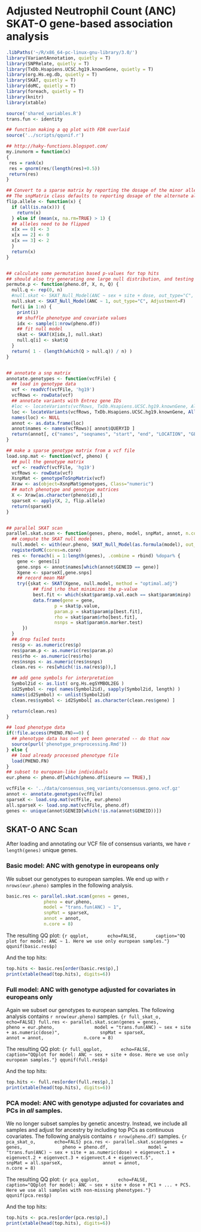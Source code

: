 # Adjusted Neutrophil Count (ANC) SKAT-O gene-based association analysis
```r
.libPaths('~/R/x86_64-pc-linux-gnu-library/3.0/')
library(VariantAnnotation, quietly = T)
library(SNPRelate, quietly = T)
library(TxDb.Hsapiens.UCSC.hg19.knownGene, quietly = T)
library(org.Hs.eg.db, quietly = T)
library(SKAT, quietly = T)
library(doMC, quietly = T)
library(foreach, quietly = T)
library(knitr)
library(xtable)
```

```r
source('shared_variables.R')
trans.fun <- identity
```

```r
## function making a qq plot with FDR overlaid
source('../scripts/qqunif.r')

## http://haky-functions.blogspot.com/
my.invnorm = function(x)
{
 res = rank(x)
 res = qnorm(res/(length(res)+0.5))
 return(res)
}

## Convert to a sparse matrix by reporting the dosage of the minor allele.
## The snpMatrix class defaults to reporting dosage of the alternate allele.
flip.allele <- function(x) {
  if (all(is.na(x))) {
    return(x)
  } else if (mean(x, na.rm=TRUE) > 1) {
  ## alleles need to be flipped
  x[x == 0] <- 3
  x[x == 2] <- 0
  x[x == 3] <- 2
  }
  return(x)
}


## calculate some permutation based p-values for top hits
## should also try generating one large null distribution, and testing genes against that
permute.p <- function(pheno.df, X, n, Q) {
  null.q <- rep(0, n)
  #null.skat <- SKAT_Null_Model(ANC ~ sex + site + dose, out_type="C", Adjustment=F)
  null.skat <- SKAT_Null_Model(ANC ~ 1, out_type="C", Adjustment=F)
  for(i in 1:n) {
    print(i)
    ## shuffle phenotype and covariate values
    idx <- sample(1:nrow(pheno.df))
    ## fit null model
    skat <- SKAT(X[idx,], null.skat)
    null.q[i] <- skat$Q
  }
  return( 1 - (length(which(Q > null.q)) / n) )
}


## annotate a snp matrix
annotate.genotypes <- function(vcfFile) {
  ## load in genotype data
  vcf <- readVcf(vcfFile, 'hg19')
  vcfRows <- rowData(vcf)
  ## annotate variants with Entrez gene IDs
  #loc <- locateVariants(vcfRows, TxDb.Hsapiens.UCSC.hg19.knownGene, AllVariants())
  loc <- locateVariants(vcfRows, TxDb.Hsapiens.UCSC.hg19.knownGene, AllVariants())
  names(loc) <- NULL
  annot <- as.data.frame(loc)
  annot$names <- names(vcfRows)[ annot$QUERYID ]
  return(annot[, c("names", "seqnames", "start", "end", "LOCATION", "GENEID")])
}

## make a sparse genotype matrix from a vcf file
load.snp.mat <- function(vcf, pheno) {
  ## pull the genotype matrix
  vcf <- readVcf(vcfFile, 'hg19')
  vcfRows <- rowData(vcf)
  XsnpMat <- genotypeToSnpMatrix(vcf)
  Xraw <- as(object=XsnpMat$genotypes, Class="numeric")
  ## match phenotype and genotype matrices
  X <- Xraw[as.character(pheno$id),]
  sparseX <- apply(X, 2, flip.allele)
  return(sparseX)
}


## parallel SKAT scan
parallel.skat.scan <- function(genes, pheno, model, snpMat, annot, n.core = 1) {
  ## compute the SKAT null model
  null.model <- with(eur.pheno, SKAT_Null_Model(as.formula(model), out_type="C", Adjustment=TRUE))
  registerDoMC(cores=n.core)
  res <- foreach(i = 1:length(genes), .combine = rbind) %dopar% {
    gene <- genes[i]
    gene.snps <- annot$names[which(annot$GENEID == gene)]
    Xgene <- sparseX[,gene.snps]
    ## record mean MAF
    try({skat <- SKAT(Xgene, null.model, method = "optimal.adj")
          ## find \rho that minimizes the p-value
          best.fit <- which(skat$param$p.val.each == skat$param$minp)
          data.frame(gene = gene,
                  p = skat$p.value,
                  param.p = skat$param$p[best.fit],
                  rho = skat$param$rho[best.fit],
                  nsnps = skat$param$n.marker.test)
      })
  }
  ## drop failed tests 
  res$p <- as.numeric(res$p)
  res$param.p <- as.numeric(res$param.p)
  res$rho <- as.numeric(res$rho)
  res$nsnps <- as.numeric(res$nsnps)
  clean.res <- res[which(!is.na(res$p)),]

  ## add gene symbols for interpretation
  Symbol2id <- as.list( org.Hs.egSYMBOL2EG )
  id2Symbol <- rep( names(Symbol2id), sapply(Symbol2id, length) )
  names(id2Symbol) <- unlist(Symbol2id)
  clean.res$symbol <- id2Symbol[ as.character(clean.res$gene) ]

  return(clean.res)
}
```

```r
## load phenotype data
if(!file.access(PHENO.FN)==0) {
  ## phenotype data has not yet been generated -- do that now
  source(purl('phenotype_preprocessing.Rmd'))
} else {
  ## load already processed phenotype file
  load(PHENO.FN)
}
## subset to european-like individuals
eur.pheno <- pheno.df[which(pheno.df$iseuro == TRUE),]
```

```r
vcfFile <- '../data/consensus_seq_variants/consensus.geno.vcf.gz'
annot <- annotate.genotypes(vcfFile)
sparseX <- load.snp.mat(vcfFile, eur.pheno)
all.sparseX <- load.snp.mat(vcfFile, pheno.df)
genes <- unique(annot$GENEID[which(!is.na(annot$GENEID))])
```

## SKAT-O ANC Scan
After loading and annotating our VCF file of consensus variants, we have `r length(genes)` unique genes.

### Basic model: ANC with genotype in europeans only
We subset our genotypes to european samples. We end up with `r nrows(eur.pheno)` samples in the following analysis.
```r
basic.res <- parallel.skat.scan(genes = genes,
              pheno = eur.pheno,
              model = "trans.fun(ANC) ~ 1",
              snpMat = sparseX,
              annot = annot,
              n.core = 8)
```

The resulting QQ plot:
```{r qqplot,
      echo=FALSE,
      caption="QQ plot for model: ANC ~ 1. Here we use only european samples."}
qqunif(basic.res$p)
```

And the top hits:
```r
top.hits <- basic.res[order(basic.res$p),]
print(xtable(head(top.hits), digits=6))
```

### Full model: ANC with genotype adjusted for covariates in europeans only
Again we subset our genotypes to european samples. The following analysis contains `r nrow(eur.pheno)` samples.
```{r full_skat_o,
      echo=FALSE}
full.res <- parallel.skat.scan(genes = genes,
              pheno = eur.pheno,
              model = "trans.fun(ANC) ~ sex + site + as.numeric(dose)",
              snpMat = sparseX,
              annot = annot,
              n.core = 8)
```

The resulting QQ plot:
```{r full_qqplot,
      echo=FALSE,
      caption="QQplot for model: ANC ~ sex + site + dose. Here we use only european samples."}
qqunif(full.res$p)
```

And the top hits:
```r
top.hits <- full.res[order(full.res$p),]
print(xtable(head(top.hits), digits=6))
```


### PCA model: ANC with genotype adjusted for covariates and PCs in _all_ samples.
We no longer subset samples by genetic ancestry. Instead, we include all samples and adjust for ancestry by including top PCs as continuous covariates. The following analysis contains `r nrow(pheno.df)` samples.
```{r pca_skat_o,
      echo=FALS}
pca.res <- parallel.skat.scan(genes = genes,
              pheno = pheno.df,
              model = "trans.fun(ANC) ~ sex + site + as.numeric(dose) + eigenvect.1 + eigenvect.2 + eigenvect.3 + eigenvect.4 + eigenvect.5",
              snpMat = all.sparseX,
              annot = annot,
              n.core = 8)
```

The resulting QQ plot:
```{r pca_qqplot,
      echo=FALSE,
      caption="QQplot for model: ANC ~ sex + site + dose + PC1 + ... + PC5. Here we use all samples with non-missing phenotypes."}
qqunif(pca.res$p)
```

And the top hits:
```r
top.hits <- pca.res[order(pca.res$p),]
print(xtable(head(top.hits), digits=6))
```
